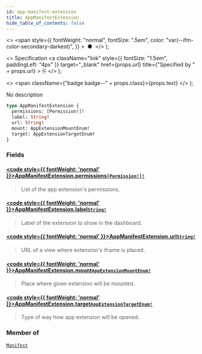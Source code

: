 ```yaml
---
id: app-manifest-extension
title: AppManifestExtension
hide_table_of_contents: false
---
```


  <>
    <span
      style={{
        fontWeight: "normal",
        fontSize: ".5em",
        color: "var(--ifm-color-secondary-darkest)",
      }}
    >
      &nbsp;●&nbsp;
    </span>
  </>
);

  <>
    Specification
    <a
      className="link"
      style={{ fontSize: "1.5em", paddingLeft: "4px" }}
      target="\_blank"
      href={props.url}
      title={"Specified by " + props.url}
    >
      ⎘
    </a>
  </>
);

  <>
    <span className={"badge badge--" + props.class}>{props.text}</span>
  </>
);

No description

```graphql
type AppManifestExtension {
  permissions: [Permission!]!
  label: String!
  url: String!
  mount: AppExtensionMountEnum!
  target: AppExtensionTargetEnum!
}
```

### Fields

#### [<code style={{ fontWeight: 'normal' }}>AppManifestExtension.<b>permissions</b></code>](#)<Bullet />[`[Permission!]!`](../../api-reference/objects/permission) <Badge class="secondary" text="non-null"/> <Badge class="secondary" text="object"/>

> List of the app extension's permissions.

#### [<code style={{ fontWeight: 'normal' }}>AppManifestExtension.<b>label</b></code>](#)<Bullet />[`String!`](../../api-reference/scalars/string) <Badge class="secondary" text="non-null"/> <Badge class="secondary" text="scalar"/>

> Label of the extension to show in the dashboard.

#### [<code style={{ fontWeight: 'normal' }}>AppManifestExtension.<b>url</b></code>](#)<Bullet />[`String!`](../../api-reference/scalars/string) <Badge class="secondary" text="non-null"/> <Badge class="secondary" text="scalar"/>

> URL of a view where extension's iframe is placed.

#### [<code style={{ fontWeight: 'normal' }}>AppManifestExtension.<b>mount</b></code>](#)<Bullet />[`AppExtensionMountEnum!`](../../api-reference/enums/app-extension-mount-enum) <Badge class="secondary" text="non-null"/> <Badge class="secondary" text="enum"/>

> Place where given extension will be mounted.

#### [<code style={{ fontWeight: 'normal' }}>AppManifestExtension.<b>target</b></code>](#)<Bullet />[`AppExtensionTargetEnum!`](../../api-reference/enums/app-extension-target-enum) <Badge class="secondary" text="non-null"/> <Badge class="secondary" text="enum"/>

> Type of way how app extension will be opened.

### Member of

[`Manifest`](../../api-reference/objects/manifest) <Badge class="secondary" text="object"/>
